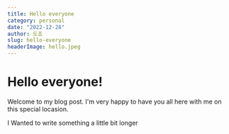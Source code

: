 ```yaml
---
title: Hello everyone
category: personal
date: "2022-12-28"
author: 도죠
slug: hello-everyone
headerImage: hello.jpeg
---
```


# Hello everyone!

Welcome to my blog post. I'm very happy to have you all here
with me on this special locasion.

I Wanted to write something a little bit longer
